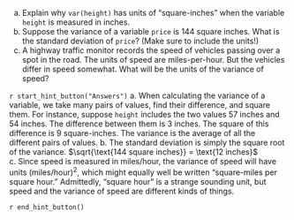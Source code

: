 ::: {.callout-tip #lck-9-01 collapse=true}

a. Explain why `var(height)` has units of "square-inches" when the variable `height` is measured in inches.
b. Suppose the variance of a variable `price` is 144 square inches. What is the standard deviation of `price`? (Make sure to include the units!)
c. A highway traffic monitor records the speed of vehicles passing over a spot in the road. The units of speed are miles-per-hour. But the vehicles differ in speed somewhat. What will be the units of the variance of speed?

`r start_hint_button("Answers")`
a. When calculating the variance of a variable, we take many pairs of values, find their difference, and square them. For instance, suppose `height` includes the two values 57 inches and 54 inches. The difference between them is 3 inches. The square of this difference is 9 square-inches. The variance is the average of all the different pairs of values.
b. The standard deviation is simply the square root of the variance. $\sqrt{\text{144 square inches}} = \text{12 inches}$
c. Since speed is measured in miles/hour, the variance of speed will have units (miles/hour)^2^, which might equally well be written "square-miles per square hour." Admittedly, "square hour" is a strange sounding unit, but speed and the variance of speed are different kinds of things.

`r end_hint_button()`



:::
